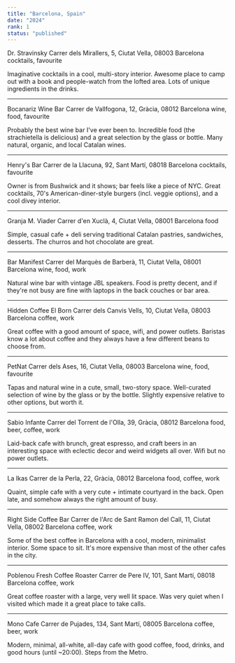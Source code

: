 ```yaml
---
title: "Barcelona, Spain"
date: "2024"
rank: 1
status: "published"
---
```


Dr. Stravinsky
Carrer dels Mirallers, 5, Ciutat Vella, 08003 Barcelona
cocktails, favourite

Imaginative cocktails in a cool, multi-story interior. Awesome place to camp out with a book and people-watch from the lofted area. Lots of unique ingredients in the drinks.

---

Bocanariz Wine Bar
Carrer de Vallfogona, 12, Gràcia, 08012 Barcelona
wine, food, favourite

Probably the best wine bar I've ever been to. Incredible food (the strachietella is delicious) and a great selection by the glass or bottle. Many natural, organic, and local Catalan wines.

---

Henry's Bar
Carrer de la Llacuna, 92, Sant Martí, 08018 Barcelona
cocktails, favourite

Owner is from Bushwick and it shows; bar feels like a piece of NYC. Great cocktails, 70's American-diner-style burgers (incl. veggie options), and a cool divey interior.

---

Granja M. Viader
Carrer d'en Xuclà, 4, Ciutat Vella, 08001 Barcelona
food

Simple, casual cafe + deli serving traditional Catalan pastries, sandwiches, desserts. The churros and hot chocolate are great.

---

Bar Manifest
Carrer del Marquès de Barberà, 11, Ciutat Vella, 08001 Barcelona
wine, food, work

Natural wine bar with vintage JBL speakers. Food is pretty decent, and if they're not busy are fine with laptops in the back couches or bar area.

---

Hidden Coffee El Born
Carrer dels Canvis Vells, 10, Ciutat Vella, 08003 Barcelona
coffee, work

Great coffee with a good amount of space, wifi, and power outlets. Baristas know a lot about coffee and they always have a few different beans to choose from.

---

PetNat
Carrer dels Ases, 16, Ciutat Vella, 08003 Barcelona
wine, food, favourite

Tapas and natural wine in a cute, small, two-story space. Well-curated selection of wine by the glass or by the bottle. Slightly expensive relative to other options, but worth it.

---

Sabio Infante
Carrer del Torrent de l'Olla, 39, Gràcia, 08012 Barcelona
food, beer, coffee, work

Laid-back cafe with brunch, great espresso, and craft beers in an interesting space with eclectic decor and weird widgets all over. Wifi but no power outlets.

---

La Ikas
Carrer de la Perla, 22, Gràcia, 08012 Barcelona
food, coffee, work

Quaint, simple cafe with a very cute + intimate courtyard in the back. Open late, and somehow always the right amount of busy.

---

Right Side Coffee Bar
Carrer de l'Arc de Sant Ramon del Call, 11, Ciutat Vella, 08002 Barcelona
coffee, work

Some of the best coffee in Barcelona with a cool, modern, minimalist interior. Some space to sit. It's more expensive than most of the other cafes in the city.

---

Poblenou Fresh Coffee Roaster
Carrer de Pere IV, 101, Sant Martí, 08018 Barcelona
coffee, work

Great coffee roaster with a large, very well lit space. Was very quiet when I visited which made it a great place to take calls.

---

Mono Cafe
Carrer de Pujades, 134, Sant Martí, 08005 Barcelona
coffee, beer, work

Modern, minimal, all-white, all-day cafe with good coffee, food, drinks, and good hours (until ~20:00). Steps from the Metro.